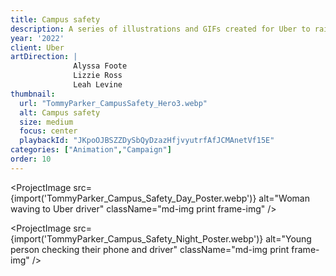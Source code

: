 ```yaml
---
title: Campus safety
description: A series of illustrations and GIFs created for Uber to raise awareness of rideshare safety tips with students getting picked up or dropped off near a college campus. The project was rolled out across the USA in print and digital settings.
year: '2022'
client: Uber
artDirection: |
              Alyssa Foote
              Lizzie Ross
              Leah Levine
thumbnail:
  url: "TommyParker_CampusSafety_Hero3.webp"
  alt: Campus safety
  size: medium
  focus: center
  playbackId: "JKpoOJBSZZDySbQyDzazHfjvyutrfAfJCMAnetVf15E"
categories: ["Animation","Campaign"]
order: 10
---
```


<ProjectVideo
  playbackId="JKpoOJBSZZDySbQyDzazHfjvyutrfAfJCMAnetVf15E"
  aspectRatio="1/1"
  className="sm-img video-container aspect-square"
/>

<ProjectVideo
  playbackId="EsfhNJHjTQAstpTpI00olRVLcImUSFwo00qCRWDZaBjMY"
  aspectRatio="1/1"
  className="sm-img video-container aspect-square"
/>

<ProjectVideo
  playbackId="H43cPYPEUBxALJT3HdCMG1i7aXzaqEPTs02W76taSUHQ"
  aspectRatio="1/1"
  className="sm-img video-container aspect-square"
/>

<ProjectImage
  src={import('TommyParker_Campus_Safety_Day_Poster.webp')}
  alt="Woman waving to Uber driver"
  className="md-img print frame-img"
/>

<ProjectImage
  src={import('TommyParker_Campus_Safety_Night_Poster.webp')}
  alt="Young person checking their phone and driver"
  className="md-img print frame-img"
/>